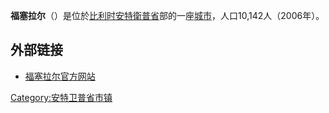 {{Unreferenced|time=2018-08-13T11:18:19+00:00}}
'''福塞拉尔'''（{{lang-nl|Vosselaar}}）是位於[[比利时|比利时]][[安特衛普省|安特衛普省]]部的一座[[城市|城市]]，人口10,142人（2006年）。

== 外部链接 ==
* [http://www.vosselaar.be/ 福塞拉尔官方网站] {{Wayback|url=http://www.vosselaar.be/ |date=20210415002908 }}

{{安特卫普省市区}}
{{Belgium-geo-stub}}
{{DEFAULTSORT:Vosselaar}}

[[Category:安特卫普省市镇|Category:安特卫普省市镇]]